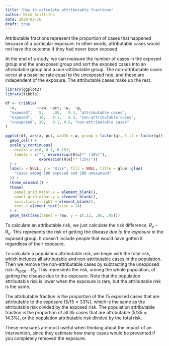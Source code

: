 ```yaml
---
title: "How to calculate attributable fractions"
author: Nick Griffiths
date: 2020-02-16
draft: true
---
```


Attributable fractions represent the proportion of cases that happened because of a particular exposure. In other words, attributable cases would not have the outcome if they had never been exposed.

At the end of a study, we can measure the number of cases in the exposed group and the unexposed group and sort the exposed cases into an attributable group and a non-attributable group. The non-attributable cases occur at a baseline rate equal to the unexposed rate, and these are independent of the exposure. The attributable cases make up the rest.

```r
library(ggplot2)
library(tibble)

df <- tribble(
  ~x,         ~raw, ~pct, ~w,  ~g,
  "exposed",   5,    .05,   0.3, "attributable cases",
  "exposed",   10,   0.1,   0.3, "non-attributable cases",
  "unexposed", 20,   0.1, 0.6, "non-attributable cases"
)

ggplot(df, aes(x, pct, width = w, group = factor(g), fill = factor(g))) +
  geom_col() +
  scale_y_continuous(
    breaks = c(0, 0.1, 0.15),
    labels = c("", expression(R[u]*" (10%)"),
               expression(R[e]*" (15%)"))
  ) +
  labs(x = NULL, y = "Risk", fill = NULL, title = glue::glue(
    "Cases among 100 exposed and 200 unexposed"
  )) +
  theme_minimal() +
  theme(
    panel.grid.major.x = element_blank(),    
    panel.grid.minor.y = element_blank(),
    axis.line.y.right = element_blank(),
    text = element_text(size = 14)
  ) +
  geom_text(aes(label = raw, y = c(.12, .05, .05)))
```

To calculate an attributable risk, we just calculate the risk difference, $R_e - R_u$. This represents the risk of getting the disease *due to the exposure* in the exposed group. It doesn't include people that would have gotten it regardless of their exposure.

To calculate a population attributable risk, we begin with the total risk, which includes all attributable and non-attributable cases in the population. Then we remove the non-attributable cases by subtracting the unexposed risk: $R_{total} - R_u$. This represents the risk, among the whole population, of getting the disease due to the exposure. Note that the population attributable risk is lower when the exposure is rare, but the attributable risk is the same.

The attributable fraction is the proportion of the 15 exposed cases that are attributable to the exposure ($5/15 = 33\%$), which is the same as the attributable risk divided by the exposed risk. The population attributable fraction is the proportion of all 35 cases that are attributable ($5/35 = 14.3\%$), or the population attributable risk divided by the total risk.

These measures are most useful when thinking about the impact of an intervention, since they estimate how many cases would be prevented if you completely removed the exposure.
